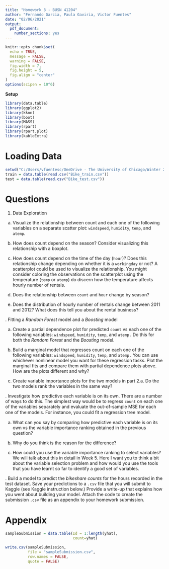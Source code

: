 ```yaml
---
title: "Homework 3 - BUSN 41204"
author: "Fernando Garcia, Paula Gaviria, Victor Fuentes"
date: "02/06/2021"
output:
  pdf_document:
    number_sections: yes
---
```


```r
knitr::opts_chunk$set(
  echo = TRUE,
  message = FALSE,
  warning = FALSE,
  fig.width = 7,
  fig.height = 5,
  fig.align = "center"
)
options(scipen = 10^6)
```

**Setup**
```r
library(data.table)
library(ggplot2)
library(kknn)
library(boot)
library(MASS)
library(rpart)
library(rpart.plot)
library(kableExtra)
```

# Loading Data
```r
setwd("C:/Users/vfuentesc/OneDrive - The University of Chicago/Winter 2021/Machine Learning/Week 3/HW3-ML")
train = data.table(read.csv("Bike_train.csv"))
test = data.table(read.csv("Bike_test.csv"))
```

\newpage
# Questions 

1. Data Exploration

a. Visualize the relationship between count and each one of the following variables on a separate scatter plot: `windspeed`, `humidity`, `temp`, and `atemp`.

b. How does count depend on the season? Consider visualizing this relationship with a boxplot.

c. How does count depend on the time of the day (`hour`)? Does this relationship change depending on whether it is a `workingday` or not? A scatterplot could be used to visualize the relationship. You might consider coloring the observations on the scatterplot using the temperature (`temp` or `atemp`) do discern how the temperature affects hourly number of rentals.

d. Does the relationship between `count` and `hour` change by season?

e. Does the distribution of hourly number of rentals change between 2011 and 2012? What does this tell you about the rental business?

\newpage
2. Fitting a *Random Forest* model and a *Boosting* model

a.  Create a partial dependence plot for predicted `count` vs each one of the following variables: `windspeed`, `humidity`, `temp`, and `atemp.` Do this for both the *Random Forest* and the *Boosting* model.

b. Build a marginal model that regresses count on each one of the following variables: `windspeed`, `humidity`, `temp`, and `atemp.` You can use whichever nonlinear model you want for these regression tasks. Plot the marginal fits and compare them with partial dependence plots above. How are the plots different and why?

c. Create variable importance plots for the two models in part 2.a. Do the two models rank the variables in the same way?

\newpage
3.  Investigate how predictive each variable is on its own. There are a number of ways to do this. The simplest way would be to regress `count` on each one of the variables separately and evaluate the out-of-sample MSE for each one of the models. For instance, you could ﬁt a regression tree model.

a.  What can you say by comparing how predictive each variable is on its own vs the variable importance ranking obtained in the previous question? 

b. Why do you think is the reason for the difference?

c. How could you use the variable importance ranking to select variables? We will talk about this in detail in Week 5. Here I want you to think a bit about the variable selection problem and how would you use the tools that you have learnt so far to identify a good set of variables.

\newpage
4. Build a model to predict the *bikeshare counts* for the hours recorded in the test dataset. Save your predictions to a `.csv` file that you will submit to Kaggle (see Kaggle instruction below.) Provide a write-up that explains how you went about building your model. Attach the code to create the submission `.csv` file as an appendix to your homework submission. 

\newpage
# Appendix

```r
sampleSubmission = data.table(Id = 1:length(yhat),
                              count=yhat)

write.csv(sampleSubmission,
          file = "sampleSubmission.csv",
          row.names = FALSE,
          quote = FALSE)
```




